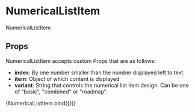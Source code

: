 
<Meta title="components/molecules/NumericalListItem" decorators={[withDesign]} />

# NumericalListItem

NumericalListItem

## Props

NumericalListItem accepts custom Props that are as follows:

- <b>index</b>: By one number smaller than the number displayed left to text
- <b>item</b>: Object of which content is displayed
- <b>variant</b>: String that controls the numerical list item design. Can be one of "basic", "combined" or "roadmap".

<Canvas>
  <Story
    name="NumericalListItem"
    parameters={{
      design: {
        type: 'figma',
        url: '',
      },
    }}
    args={{
      index: 0,
      item: {
        text: 'Právoplatné rozhodnutie o stupni odkázanosti fyzickej osobyna pomoc inej fyzickej osoby',
      },
      variant: 'basic',
    }}
  >
    {NumericalListItem.bind({})}
  </Story>
</Canvas>

<ArgsTable of={NumericalListItem} />
